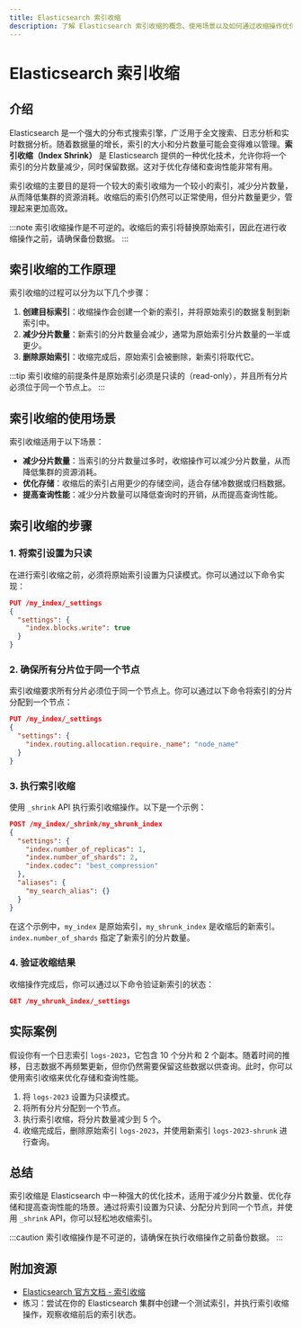 ```yaml
---
title: Elasticsearch 索引收缩
description: 了解 Elasticsearch 索引收缩的概念、使用场景以及如何通过收缩操作优化索引性能。
---
```


# Elasticsearch 索引收缩

## 介绍

Elasticsearch 是一个强大的分布式搜索引擎，广泛用于全文搜索、日志分析和实时数据分析。随着数据量的增长，索引的大小和分片数量可能会变得难以管理。**索引收缩（Index Shrink）** 是 Elasticsearch 提供的一种优化技术，允许你将一个索引的分片数量减少，同时保留数据。这对于优化存储和查询性能非常有用。

索引收缩的主要目的是将一个较大的索引收缩为一个较小的索引，减少分片数量，从而降低集群的资源消耗。收缩后的索引仍然可以正常使用，但分片数量更少，管理起来更加高效。

:::note
索引收缩操作是不可逆的。收缩后的索引将替换原始索引，因此在进行收缩操作之前，请确保备份数据。
:::

## 索引收缩的工作原理

索引收缩的过程可以分为以下几个步骤：

1. **创建目标索引**：收缩操作会创建一个新的索引，并将原始索引的数据复制到新索引中。
2. **减少分片数量**：新索引的分片数量会减少，通常为原始索引分片数量的一半或更少。
3. **删除原始索引**：收缩完成后，原始索引会被删除，新索引将取代它。

:::tip
索引收缩的前提条件是原始索引必须是只读的（read-only），并且所有分片必须位于同一个节点上。
:::

## 索引收缩的使用场景

索引收缩适用于以下场景：

- **减少分片数量**：当索引的分片数量过多时，收缩操作可以减少分片数量，从而降低集群的资源消耗。
- **优化存储**：收缩后的索引占用更少的存储空间，适合存储冷数据或归档数据。
- **提高查询性能**：减少分片数量可以降低查询时的开销，从而提高查询性能。

## 索引收缩的步骤

### 1. 将索引设置为只读

在进行索引收缩之前，必须将原始索引设置为只读模式。你可以通过以下命令实现：

```json
PUT /my_index/_settings
{
  "settings": {
    "index.blocks.write": true
  }
}
```

### 2. 确保所有分片位于同一个节点

索引收缩要求所有分片必须位于同一个节点上。你可以通过以下命令将索引的分片分配到一个节点：

```json
PUT /my_index/_settings
{
  "settings": {
    "index.routing.allocation.require._name": "node_name"
  }
}
```

### 3. 执行索引收缩

使用 `_shrink` API 执行索引收缩操作。以下是一个示例：

```json
POST /my_index/_shrink/my_shrunk_index
{
  "settings": {
    "index.number_of_replicas": 1,
    "index.number_of_shards": 2,
    "index.codec": "best_compression"
  },
  "aliases": {
    "my_search_alias": {}
  }
}
```

在这个示例中，`my_index` 是原始索引，`my_shrunk_index` 是收缩后的新索引。`index.number_of_shards` 指定了新索引的分片数量。

### 4. 验证收缩结果

收缩操作完成后，你可以通过以下命令验证新索引的状态：

```json
GET /my_shrunk_index/_settings
```

## 实际案例

假设你有一个日志索引 `logs-2023`，它包含 10 个分片和 2 个副本。随着时间的推移，日志数据不再频繁更新，但你仍然需要保留这些数据以供查询。此时，你可以使用索引收缩来优化存储和查询性能。

1. 将 `logs-2023` 设置为只读模式。
2. 将所有分片分配到一个节点。
3. 执行索引收缩，将分片数量减少到 5 个。
4. 收缩完成后，删除原始索引 `logs-2023`，并使用新索引 `logs-2023-shrunk` 进行查询。

## 总结

索引收缩是 Elasticsearch 中一种强大的优化技术，适用于减少分片数量、优化存储和提高查询性能的场景。通过将索引设置为只读、分配分片到同一个节点，并使用 `_shrink` API，你可以轻松地收缩索引。

:::caution
索引收缩操作是不可逆的，请确保在执行收缩操作之前备份数据。
:::

## 附加资源

- [Elasticsearch 官方文档 - 索引收缩](https://www.elastic.co/guide/en/elasticsearch/reference/current/indices-shrink-index.html)
- 练习：尝试在你的 Elasticsearch 集群中创建一个测试索引，并执行索引收缩操作，观察收缩前后的索引状态。